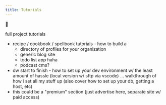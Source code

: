```yaml
---
title: Tutorials
---
```

🚜


full project tutorials

- recipe / cookbook / spellbook tutorials - how to build a
  - directory of profiles for your organization
  - generic blog site
  - todo list app haha
  - podcast cms?
- dw start to finish - how to set up your dev environment w/ the least amount of hassle (local version w/ sftp via vscode) … walkthrough of how i set all my stuff up (also cover how to set up your db, getting a host, etc)
- this could be a "premium" section (just advertise here, separate site w/ paid access)
